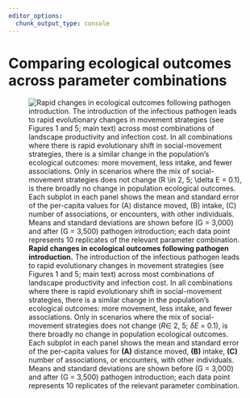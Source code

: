```yaml
---
editor_options: 
  chunk_output_type: console
---
```


# Comparing ecological outcomes across parameter combinations

![**Rapid changes in ecological outcomes following pathogen introduction.** The introduction of the infectious pathogen leads to rapid evolutionary changes in movement strategies (see Figures 1 and 5; main text) across most combinations of landscape productivity and infection cost. In all combinations where there is rapid evolutionary shift in social-movement strategies, there is a similar change in the population's ecological outcomes: more movement, less intake, and fewer associations. Only in scenarios where the mix of social-movement strategies does not change ($R \in$ 2, 5; $\delta E$ = 0.1), is there broadly no change in population ecological outcomes. Each subplot in each panel shows the mean and standard error of the per-capita values for **(A)** distance moved, **(B)** intake, **(C)** number of associations, or encounters, with other individuals. Means and standard deviations are shown before (G = 3,000) and after (G = 3,500) pathogen introduction; each data point represents 10 replicates of the relevant parameter combination.](figures/fig_eco_compare_default.png)

\newpage
